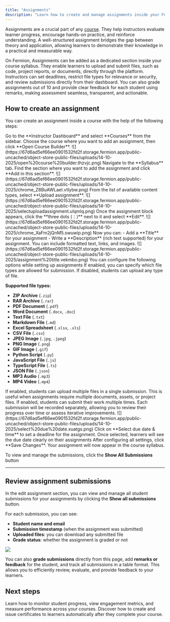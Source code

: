 ```yaml
---
title: "Assignments"
description: "Learn how to create and manage assignments inside your Fermion courses."
---
```


Assignments are a crucial part of any [course](/setting-up-course/prerequisites). They help instructors evaluate learner progress, encourage hands-on practice, and reinforce understanding. A well-structured assignment bridges the gap between theory and application, allowing learners to demonstrate their knowledge in a practical and measurable way.

On Fermion, Assignments can be added as a dedicated section inside your course syllabus. They enable learners to upload and submit files, such as code, project reports, or documents, directly through the platform. Instructors can set deadlines, restrict file types for relevance or security, and review submissions directly from their dashboard. You can also grade assignments out of 10 and provide clear feedback for each student using remarks, making assessment seamless, transparent, and actionable.

## How to create an assignment

You can create an assignment inside a course with the help of the following steps:

<Steps>

<Step title="Open the course builder">
Go to the **Instructor Dashboard** and select **Courses** from the sidebar.  
Choose the course where you want to add an assignment, then click **Open Course Builder**.
![](https://67d6ad5ef66ee0901532fd2f.storage.fermion.app/public-uncached/object-store-public-files/uploads/14-10-2025/open%20course%20builder.thzvjc.png)
</Step>

<Step title="Add assignment section">
Navigate to the **Syllabus** tab.  
Find the section where you want to add the assignment and click **Add in this section**.
![](https://67d6ad5ef66ee0901532fd2f.storage.fermion.app/public-uncached/object-store-public-files/uploads/14-10-2025/chrome_Z8BuAWLaeI.vtlybw.png)  
From the list of available content types, select **Upload assignment**.
![](https://67d6ad5ef66ee0901532fd2f.storage.fermion.app/public-uncached/object-store-public-files/uploads/14-10-2025/selectuploadassignment.ulqmlq.png)
</Step>

<Step title="Edit assignment details">
Once the assignment block appears, click the **three dots (⋮)** next to it and select **Edit**. 
![](https://67d6ad5ef66ee0901532fd2f.storage.fermion.app/public-uncached/object-store-public-files/uploads/14-10-2025/chrome_XaFm2jQnM5.swuwip.png) 

</Step>
<Step title='Add assignment title and description'>
Now you can:
- Add a **Title** for your assignment  
- Write a **Description** (rich text supported) for your assignment. You can include formatted text, links, and images.
![](https://67d6ad5ef66ee0901532fd2f.storage.fermion.app/public-uncached/object-store-public-files/uploads/14-10-2025/assignment%20title.vekmbo.png)
</Step>

<Step title="Configure assignment options">
You can configure the following options while setting up assignments
<AccordionGroup>

<Accordion title="Restrict type of files that users can upload">
If enabled, you can specify which file types are allowed for submission.  
If disabled, students can upload any type of file.

**Supported file types:**  

- **ZIP Archive** (`.zip`)  
- **RAR Archive** (`.rar`)  
- **PDF Document** (`.pdf`)  
- **Word Document** (`.docx`, `.doc`)  
- **Text File** (`.txt`)  
- **Markdown File** (`.md`)  
- **Excel Spreadsheet** (`.xlsx`, `.xls`)  
- **CSV File** (`.csv`)  
- **JPEG Image** (`.jpg`, `.jpeg`)  
- **PNG Image** (`.png`)  
- **GIF Image** (`.gif`)  
- **Python Script** (`.py`)  
- **JavaScript File** (`.js`)  
- **TypeScript File** (`.ts`)  
- **JSON File** (`.json`)  
- **MP3 Audio** (`.mp3`)  
- **MP4 Video** (`.mp4`)

</Accordion>

<Accordion title="Allow multiple files">
If enabled, students can upload multiple files in a single submission.  
This is useful when assignments require multiple documents, assets, or project files.
</Accordion>

<Accordion title="Allow multiple submissions">
If enabled, students can submit their work multiple times.  
Each submission will be recorded separately, allowing you to review their progress over time or assess iterative improvements.
</Accordion>

</AccordionGroup>
![](https://67d6ad5ef66ee0901532fd2f.storage.fermion.app/public-uncached/object-store-public-files/uploads/14-10-2025/select%20due%20date.xuatgs.png)

</Step>

<Step title="Set due date and time">
Click on **Select due date & time** to set a deadline for the assignment.  
Once selected, learners will see the due date clearly on their assignments
</Step>

<Step title="Save and review submissions">
After configuring all settings, click **Save Changes**.  
Your assignment will now appear in the course syllabus.

To view and manage the submissions, click the **Show All Submissions** button
</Step>

</Steps>

---

## Review assignment submissions

In the edit assignment section, you can view and manage all student submissions for your assignments by clicking the **Show all submissions** button.  

For each submission, you can see:
- **Student name and email**  
- **Submission timestamp** (when the assignment was submitted)  
- **Uploaded files**: you can download any submitted file  
- **Grade status**: whether the assignment is graded or not

![](https://67d6ad5ef66ee0901532fd2f.storage.fermion.app/public-uncached/object-store-public-files/uploads/14-10-2025/submission.zraajv.png)

You can also **grade submissions** directly from this page, add **remarks or feedback** for the student, and track all submissions in a table format. This allows you to efficiently review, evaluate, and provide feedback to your learners.

## Next steps

<Columns cols={2}>

  <Card title="Track course analytics" href="/setting-up-course/course-analytics">
    Learn how to monitor student progress, view engagement metrics, and measure performance across your courses.
  </Card>

  <Card title="Set up completion certificates" href="/setting-up-course/completion-certificate">
    Discover how to create and issue certificates to learners automatically after they complete your course.
  </Card>

</Columns>
